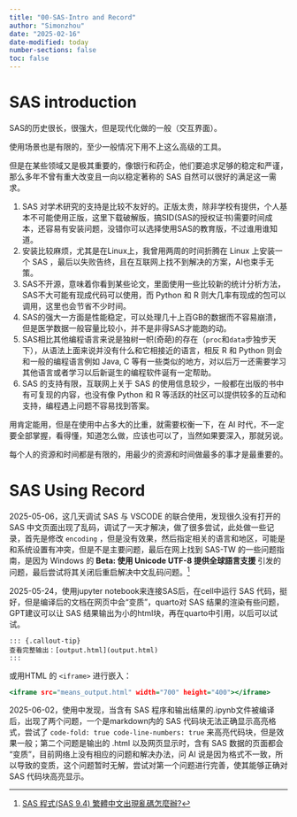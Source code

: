 ```yaml
---
title: "00-SAS-Intro and Record"
author: "Simonzhou"
date: "2025-02-16"
date-modified: today
number-sections: false
toc: false
---
```


# SAS introduction

SAS的历史很长，很强大，但是现代化做的一般（交互界面）。

使用场景也是有限的，至少一般情况下用不上这么高级的工具。

但是在某些领域又是极其重要的，像银行和药企，他们要追求足够的稳定和严谨，那么多年不曾有重大改变且一向以稳定著称的 SAS 自然可以很好的满足这一需求。

1.  SAS 对学术研究的支持是比较不友好的。正版太贵，除非学校有提供，个人基本不可能使用正版，这里下载破解版，搞SID(SAS的授权证书)需要时间成本，还容易有安装问题，没错你可以选择使用SAS的教育版，不过谁用谁知道。
2.  安装比较麻烦，尤其是在Linux上，我曾用两周的时间折腾在 Linux 上安装一个 SAS ，最后以失败告终，且在互联网上找不到解决的方案，AI也束手无策。
3.  SAS不开源，意味着你看到某些论文，里面使用一些比较新的统计分析方法，SAS不大可能有现成代码可以使用，而 Python 和 R 则大几率有现成的包可以调用，这里也会节省不少时间。
4.  SAS的强大一方面是性能稳定，可以处理几十上百GB的数据而不容易崩溃，但是医学数据一般容量比较小，并不是非得SAS才能跑的动。
5.  SAS相比其他编程语言来说是独树一帜(奇葩)的存在（`proc`和`data`步独步天下），从语法上面来说并没有什么和它相接近的语言，相反 R 和 Python 则会和一般的编程语言例如 Java, C 等有一些类似的地方，对以后万一还需要学习其他语言或者学习以后新诞生的编程软件诞有一定帮助。
6.  SAS 的支持有限，互联网上关于 SAS 的使用信息较少，一般都在出版的书中有可复现的内容，也没有像 Python 和 R 等活跃的社区可以提供较多的互动和支持，编程遇上问题不容易找到答案。

用肯定能用，但是在使用中占多大的比重，就需要权衡一下，在 AI 时代，不一定要全部掌握，看得懂，知道怎么做，应该也可以了，当然如果要深入，那就另说。

每个人的资源和时间都是有限的，用最少的资源和时间做最多的事才是最重要的。

# SAS Using Record

2025-05-06，这几天调试 SAS 与 VSCODE 的联合使用，发现很久没有打开的 SAS 中文页面出现了乱码，调试了一天才解决，做了很多尝试，此处做一些记录，首先是修改 `encoding` ，但是没有效果，然后指定相关的语言和地区，可能是和系统设置有冲突，但是不是主要问题，最后在网上找到 SAS-TW 的一些问题指南，是因为 Windows 的 **Beta: 使用 Unicode UTF-8 提供全球語言支援** 引发的问题，最后尝试将其关闭后重启解决中文乱码问题。[^1]

[^1]: [SAS 程式(SAS 9.4) 繁體中文出現亂碼怎麼辦?](https://blogs.sas.com/content/sastaiwan/2022/04/08/sas-%E7%A8%8B%E5%BC%8Fsas-9-4-%E7%B9%81%E9%AB%94%E4%B8%AD%E6%96%87%E5%87%BA%E7%8F%BE%E4%BA%82%E7%A2%BC%E6%80%8E%E9%BA%BC%E8%BE%A6/)

2025-05-24，使用jupyter notebook来连接SAS后，在cell中运行 SAS 代码，挺好，但是编译后的文档在网页中会“变质”，quarto对 SAS 结果的渲染有些问题，GPT建议可以让 SAS 结果输出为小的html块，再在quarto中引用，以后可以试试。

``` quarto
::: {.callout-tip}
查看完整输出：[output.html](output.html)
:::
```

或用HTML 的 `<iframe>` 进行嵌入：

``` .html
<iframe src="means_output.html" width="700" height="400"></iframe>
```

2025-06-02，使用中发现，当含有 SAS 程序和输出结果的.ipynb文件被编译后，出现了两个问题，一个是markdown内的 SAS 代码块无法正确显示高亮格式，尝试了 `code-fold: true code-line-numbers: true` 来高亮代码块，但是效果一般；第二个问题是输出的 .html 以及网页显示时，含有 SAS 数据的页面都会 “变质”，目前网络上没有相应的问题和解决办法，问 AI 说是因为格式不一致，所以导致的变质，这个问题暂时无解，尝试对第一个问题进行完善，使其能够正确对 SAS 代码块高亮显示。